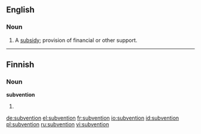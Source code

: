 ==English==

===Noun===
{{en-noun}}

# A [[subsidy]]; provision of financial or other support.

----

==Finnish==

===Noun===
'''subvention'''

# {{fi-form of|type=noun|case=genitive|pl=singular|[[subventio]]}}

[[de:subvention]]
[[el:subvention]]
[[fr:subvention]]
[[io:subvention]]
[[id:subvention]]
[[pl:subvention]]
[[ru:subvention]]
[[vi:subvention]]
